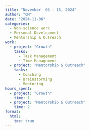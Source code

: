 ```yaml
---
title: "November  06 - 15, 2024"
author: "CM"
date: "2024-11-06"
categories:
  - Non-science work 
  - Personal Development
  - Mentorship & Outreach
work:
  - project: "Growth"
    tasks: 
      - Task Management
      - Time Management
  - project: "Mentorship & Outreach"
    tasks: 
      - Coaching
      - Brainstorming
      - Mentoring
hours_spent:
  - project: "Growth"
    time: 1
  - project: "Mentorship & Outreach"
    time: 2
format:
  html:
    toc: true
---
```

